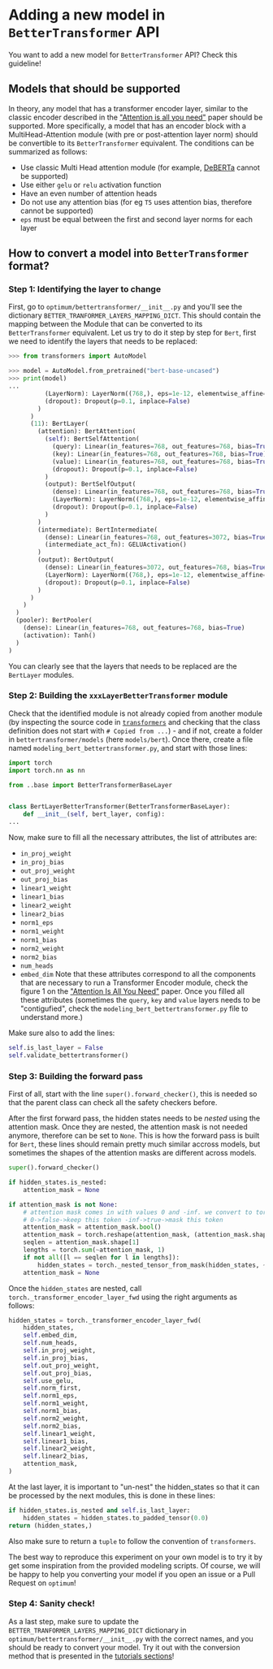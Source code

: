 <!--Copyright 2022 The HuggingFace Team. All rights reserved.

Licensed under the Apache License, Version 2.0 (the "License"); you may not use this file except in compliance with
the License. You may obtain a copy of the License at

http://www.apache.org/licenses/LICENSE-2.0

Unless required by applicable law or agreed to in writing, software distributed under the License is distributed on
an "AS IS" BASIS, WITHOUT WARRANTIES OR CONDITIONS OF ANY KIND, either express or implied. See the License for the
specific language governing permissions and limitations under the License.
-->
# Adding a new model in `BetterTransformer` API

You want to add a new model for `BetterTransformer` API? Check this guideline!

## Models that should be supported

In theory, any model that has a transformer encoder layer, similar to the classic encoder described in the ["Attention is all you need"](https://arxiv.org/abs/1706.03762) paper should be supported. 
More specifically, a model that has an encoder block with a MultiHead-Attention module (with pre or post-attention layer norm) should be convertible to its `BetterTransformer` equivalent. The conditions can be summarized as follows:

- Use classic Multi Head attention module (for example, [DeBERTa](https://arxiv.org/abs/2006.03654) cannot be supported)
- Use either `gelu` or `relu` activation function   
- Have an even number of attention heads
- Do not use any attention bias (for eg `T5` uses attention bias, therefore cannot be supported)
- `eps` must be equal between the first and second layer norms for each layer

## How to convert a model into `BetterTransformer` format?

### Step 1: Identifying the layer to change

First, go to `optimum/bettertransformer/__init__.py` and you'll see the dictionary `BETTER_TRANFORMER_LAYERS_MAPPING_DICT`. This should contain the mapping between the Module that can be converted to its `BetterTransformer` equivalent.
Let us try to do it step by step for `Bert`, first we need to identify the layers that needs to be replaced:
```python
>>> from transformers import AutoModel

>>> model = AutoModel.from_pretrained("bert-base-uncased")
>>> print(model)
...
          (LayerNorm): LayerNorm((768,), eps=1e-12, elementwise_affine=True)
          (dropout): Dropout(p=0.1, inplace=False)
        )
      )
      (11): BertLayer(
        (attention): BertAttention(
          (self): BertSelfAttention(
            (query): Linear(in_features=768, out_features=768, bias=True)
            (key): Linear(in_features=768, out_features=768, bias=True)
            (value): Linear(in_features=768, out_features=768, bias=True)
            (dropout): Dropout(p=0.1, inplace=False)
          )
          (output): BertSelfOutput(
            (dense): Linear(in_features=768, out_features=768, bias=True)
            (LayerNorm): LayerNorm((768,), eps=1e-12, elementwise_affine=True)
            (dropout): Dropout(p=0.1, inplace=False)
          )
        )
        (intermediate): BertIntermediate(
          (dense): Linear(in_features=768, out_features=3072, bias=True)
          (intermediate_act_fn): GELUActivation()
        )
        (output): BertOutput(
          (dense): Linear(in_features=3072, out_features=768, bias=True)
          (LayerNorm): LayerNorm((768,), eps=1e-12, elementwise_affine=True)
          (dropout): Dropout(p=0.1, inplace=False)
        )
      )
    )
  )
  (pooler): BertPooler(
    (dense): Linear(in_features=768, out_features=768, bias=True)
    (activation): Tanh()
  )
)
```
You can clearly see that the layers that needs to be replaced are the `BertLayer` modules. 

### Step 2: Building the `xxxLayerBetterTransformer` module

Check that the identified module is not already copied from another module (by inspecting the source code in [`transformers`](https://github.com/huggingface/transformers) and checking that the class definition does not start with `# Copied from ...`) - and if not, create a folder in `bettertransformer/models` (here `models/bert`).
Once there, create a file named `modeling_bert_bettertransformer.py`, and start with those lines:
```python
import torch
import torch.nn as nn

from ..base import BetterTransformerBaseLayer


class BertLayerBetterTransformer(BetterTransformerBaseLayer):
    def __init__(self, bert_layer, config):
...
```
Now, make sure to fill all the necessary attributes, the list of attributes are:
- `in_proj_weight`
- `in_proj_bias`
- `out_proj_weight`
- `out_proj_bias`
- `linear1_weight`
- `linear1_bias`
- `linear2_weight`
- `linear2_bias`
- `norm1_eps`
- `norm1_weight`
- `norm1_bias`
- `norm2_weight`
- `norm2_bias` 
- `num_heads`
- `embed_dim`
Note that these attributes correspond to all the components that are necessary to run a Transformer Encoder module, check the figure 1 on the ["Attention Is All You Need"](https://arxiv.org/pdf/1706.03762.pdf) paper.
Once you filled all these attributes (sometimes the `query`, `key` and `value` layers needs to be "contigufied", check the `modeling_bert_bettertransformer.py` file to understand more.)

Make sure also to add the lines:
```python
self.is_last_layer = False
self.validate_bettertransformer()
```

### Step 3: Building the forward pass

First of all, start with the line `super().forward_checker()`, this is needed so that the parent class can check all the safety checkers before.

After the first forward pass, the hidden states needs to be *nested* using the attention mask. Once they are nested, the attention mask is not needed anymore, therefore can be set to `None`. This is how the forward pass is built for `Bert`, these lines should remain pretty much similar accross models, but sometimes the shapes of the attention masks are different across models. 
```python
super().forward_checker()

if hidden_states.is_nested:
    attention_mask = None

if attention_mask is not None:
    # attention mask comes in with values 0 and -inf. we convert to torch.nn.TransformerEncoder style bool mask
    # 0->false->keep this token -inf->true->mask this token
    attention_mask = attention_mask.bool()
    attention_mask = torch.reshape(attention_mask, (attention_mask.shape[0], attention_mask.shape[-1]))
    seqlen = attention_mask.shape[1]
    lengths = torch.sum(~attention_mask, 1)
    if not all([l == seqlen for l in lengths]):
        hidden_states = torch._nested_tensor_from_mask(hidden_states, ~attention_mask)
    attention_mask = None
```

Once the `hidden_states` are nested, call `torch._transformer_encoder_layer_fwd` using the right arguments as follows:
```python
hidden_states = torch._transformer_encoder_layer_fwd(
    hidden_states,
    self.embed_dim,
    self.num_heads,
    self.in_proj_weight,
    self.in_proj_bias,
    self.out_proj_weight,
    self.out_proj_bias,
    self.use_gelu,
    self.norm_first,
    self.norm1_eps,
    self.norm1_weight,
    self.norm1_bias,
    self.norm2_weight,
    self.norm2_bias,
    self.linear1_weight,
    self.linear1_bias,
    self.linear2_weight,
    self.linear2_bias,
    attention_mask,
)
```
At the last layer, it is important to "un-nest" the hidden_states so that it can be processed by the next modules, this is done in these lines:
```python
if hidden_states.is_nested and self.is_last_layer:
    hidden_states = hidden_states.to_padded_tensor(0.0)
return (hidden_states,)
```
Also make sure to return a `tuple` to follow the convention of `transformers`. 

The best way to reproduce this experiment on your own model is to try it by get some inspiration from the provided modeling scripts. Of course, we will be happy to help you converting your model if you open an issue or a Pull Request on `optimum`!

### Step 4: Sanity check!

As a last step, make sure to update the `BETTER_TRANFORMER_LAYERS_MAPPING_DICT` dictionary in  `optimum/bettertransformer/__init__.py` with the correct names, and you should be ready to convert your model. Try it out with the conversion method that is presented in the [tutorials sections](./tutorials/content)!